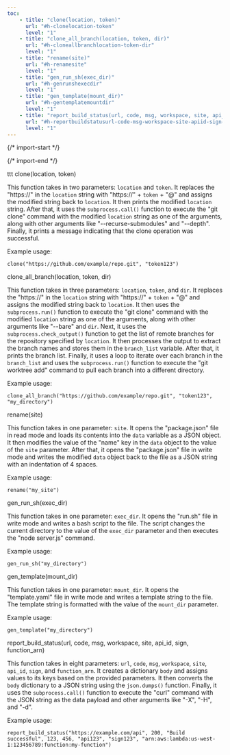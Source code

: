 ```yaml
---
toc: 
    - title: "clone(location, token)"
      url: "#h-clonelocation-token"
      level: "1"
    - title: "clone_all_branch(location, token, dir)"
      url: "#h-cloneallbranchlocation-token-dir"
      level: "1"
    - title: "rename(site)"
      url: "#h-renamesite"
      level: "1"
    - title: "gen_run_sh(exec_dir)"
      url: "#h-genrunshexecdir"
      level: "1"
    - title: "gen_template(mount_dir)"
      url: "#h-gentemplatemountdir"
      level: "1"
    - title: "report_build_status(url, code, msg, workspace, site, api_id, sign, function_arn)"
      url: "#h-reportbuildstatusurl-code-msg-workspace-site-apiid-sign-functionarn"
      level: "1"
---
```


{/* import-start */}
  
{/* import-end */}
   
<STitle>
ttt
</STitle>

<SH level="1" id="h-clonelocation-token">
clone(location, token)
</SH>


This function takes in two parameters: <code>location</code> and <code>token</code>. It replaces the "https://" in the <code>location</code> string with "https://" + <code>token</code> + "@" and assigns the modified string back to <code>location</code>. It then prints the modified <code>location</code> string. After that, it uses the <code>subprocess.call()</code> function to execute the "git clone" command with the modified <code>location</code> string as one of the arguments, along with other arguments like "--recurse-submodules" and "--depth". Finally, it prints a message indicating that the clone operation was successful.

Example usage:

<SCodeBlock language="plain text" focus="" filename="" tabid="0">

```plain text
clone("https://github.com/example/repo.git", "token123")
```
</SCodeBlock>

<SH level="1" id="h-cloneallbranchlocation-token-dir">
clone_all_branch(location, token, dir)
</SH>


This function takes in three parameters: <code>location</code>, <code>token</code>, and <code>dir</code>. It replaces the "https://" in the <code>location</code> string with "https://" + <code>token</code> + "@" and assigns the modified string back to <code>location</code>. It then uses the <code>subprocess.run()</code> function to execute the "git clone" command with the modified <code>location</code> string as one of the arguments, along with other arguments like "--bare" and <code>dir</code>. Next, it uses the <code>subprocess.check_output()</code> function to get the list of remote branches for the repository specified by <code>location</code>. It then processes the output to extract the branch names and stores them in the <code>branch_list</code> variable. After that, it prints the branch list. Finally, it uses a loop to iterate over each branch in the <code>branch_list</code> and uses the <code>subprocess.run()</code> function to execute the "git worktree add" command to pull each branch into a different directory.

Example usage:

<SCodeBlock language="plain text" focus="" filename="" tabid="0">

```plain text
clone_all_branch("https://github.com/example/repo.git", "token123", "my_directory")
```
</SCodeBlock>

<SH level="1" id="h-renamesite">
rename(site)
</SH>


This function takes in one parameter: <code>site</code>. It opens the "package.json" file in read mode and loads its contents into the <code>data</code> variable as a JSON object. It then modifies the value of the "name" key in the <code>data</code> object to the value of the <code>site</code> parameter. After that, it opens the "package.json" file in write mode and writes the modified <code>data</code> object back to the file as a JSON string with an indentation of 4 spaces.

Example usage:

<SCodeBlock language="plain text" focus="" filename="" tabid="0">

```plain text
rename("my_site")
```
</SCodeBlock>

<SH level="1" id="h-genrunshexecdir">
gen_run_sh(exec_dir)
</SH>


This function takes in one parameter: <code>exec_dir</code>. It opens the "run.sh" file in write mode and writes a bash script to the file. The script changes the current directory to the value of the <code>exec_dir</code> parameter and then executes the "node server.js" command.

Example usage:

<SCodeBlock language="plain text" focus="" filename="" tabid="0">

```plain text
gen_run_sh("my_directory")
```
</SCodeBlock>

<SH level="1" id="h-gentemplatemountdir">
gen_template(mount_dir)
</SH>


This function takes in one parameter: <code>mount_dir</code>. It opens the "template.yaml" file in write mode and writes a template string to the file. The template string is formatted with the value of the <code>mount_dir</code> parameter.

Example usage:

<SCodeBlock language="plain text" focus="" filename="" tabid="0">

```plain text
gen_template("my_directory")
```
</SCodeBlock>

<SH level="1" id="h-reportbuildstatusurl-code-msg-workspace-site-apiid-sign-functionarn">
report_build_status(url, code, msg, workspace, site, api_id, sign, function_arn)
</SH>


This function takes in eight parameters: <code>url</code>, <code>code</code>, <code>msg</code>, <code>workspace</code>, <code>site</code>, <code>api_id</code>, <code>sign</code>, and <code>function_arn</code>. It creates a dictionary <code>body</code> and assigns values to its keys based on the provided parameters. It then converts the <code>body</code> dictionary to a JSON string using the <code>json.dumps()</code> function. Finally, it uses the <code>subprocess.call()</code> function to execute the "curl" command with the JSON string as the data payload and other arguments like "-X", "-H", and "-d".

Example usage:

<SCodeBlock language="plain text" focus="" filename="" tabid="0">

```plain text
report_build_status("https://example.com/api", 200, "Build successful", 123, 456, "api123", "sign123", "arn:aws:lambda:us-west-1:123456789:function:my-function")
```
</SCodeBlock>
